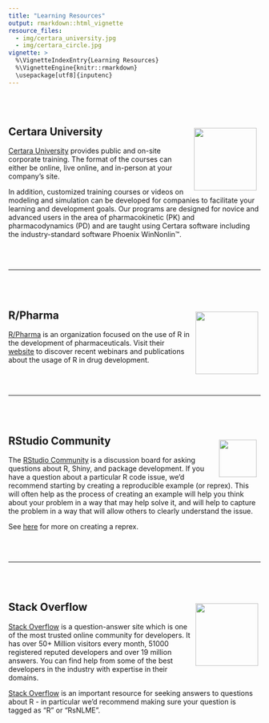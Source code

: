 ```yaml
---
title: "Learning Resources"
output: rmarkdown::html_vignette
resource_files:
  - img/certara_university.jpg
  - img/certara_circle.jpg
vignette: >
  %\VignetteIndexEntry{Learning Resources}
  %\VignetteEngine{knitr::rmarkdown}
  \usepackage[utf8]{inputenc}
---
```


<br/><br/>

## Certara University <img src='img/certara_university.jpg' align="left" height="125"  style = "float:right; height: 125px; padding: 5px;" />

[Certara University](https://www.certara.com/training/certara-university/) provides public and on-site corporate training.  The format of the courses can either be online, live online, and in-person at your company’s site.

In addition, customized training courses or videos on modeling and simulation can be developed for companies to facilitate your learning and development goals. Our programs are designed for novice and advanced users in the area of pharmacokinetic (PK) and pharmacodynamics (PD) and are taught using Certara software including the industry-standard software Phoenix WinNonlin™.

<br/><br/>

---

<br/><br/>

## R/Pharma <img src='	https://rinpharma.com/media/logo_hu7da996d8ce7178f65929875a2132de7e_457633_300x300_fit_lanczos_2.png' align="right" height="125" style = "float:right; height: 125px; padding: 5px;"/>

[R/Pharma](https://rinpharma.com/) is an organization focused on the use of R in the development of pharmaceuticals. Visit their [website](https://rinpharma.com/publication/) to discover recent webinars and publications about the usage of R in drug development.

<br/><br/>

---

<br/><br/>

## RStudio Community <img src='https://community.rstudio.com/uploads/default/original/3X/f/3/f3dee137ae4175a718cafe9ddea2a950e080150b.png' align="left" height="75"style = "float:right; height: 75px; padding: 5px; margin-top:5px;"/>

The [RStudio Community](https://community.rstudio.com/) is a discussion board for asking questions about R, Shiny, and package development. If you have a question about a particular R code issue, we’d recommend starting by creating a reproducible example (or reprex). This will often help as the process of creating an example will help you think about your problem in a way that may help solve it, and will help to capture the problem in a way that will allow others to clearly understand the issue. 

See [here](https://www.tidyverse.org/help/) for more on creating a reprex.

<br/><br/>

---

<br/><br/>

## Stack Overflow <img src='https://miro.medium.com/max/2400/0*UEtwA2ask7vQYW06.png' align="right" height="125" style = "float:right; height: 125px; padding: 5px;"/>

[Stack Overflow](https://stackoverflow.com/) is a question-answer site which is one of the most trusted online community for developers. It has over 50+ Million visitors every month, 51000 registered reputed developers and over 19 million answers. You can find help from some of the best developers in the industry with expertise in their domains.

[Stack Overflow](https://stackoverflow.com/) is an important resource for seeking answers to questions about R - in particular we’d recommend making sure your question is tagged as "R" or "RsNLME".

<br/><br/>
